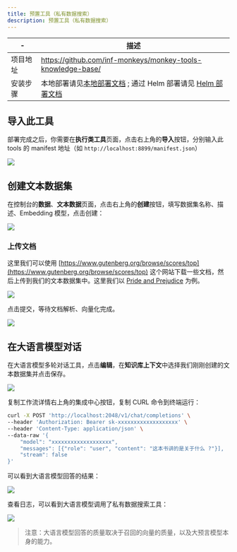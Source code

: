 ```yaml
---
title: 预置工具（私有数据搜索）
description: 预置工具（私有数据搜索）
---
```


| -        | 描述                                                                   |
| -------- | ---------------------------------------------------------------------- |
| 项目地址 | https://github.com/inf-monkeys/monkey-tools-knowledge-base/ |
| 安装步骤 | 本地部署请见[本地部署文档](https://github.com/inf-monkeys/monkey-tools-knowledge-base/) ; 通过 Helm 部署请见 [Helm 部署文档](https://github.com/inf-monkeys/monkeys-cloud/blob/main/helm/charts/community/tools/monkey-tools-knowledge-base/README_zh.md) |

## 导入此工具

部署完成之后，你需要在**执行类工具**页面，点击右上角的**导入**按钮，分别输入此 tools 的 manifest 地址（如 `http://localhost:8899/manifest.json`）

![](~/assets/installation/import-tool.png)

## 创建文本数据集

在控制台的**数据**、**文本数据**页面，点击右上角的**创建**按钮，填写数据集名称、描述、Embedding 模型，点击创建：

![](~/assets/tools/knowledge-base/create-knowledge-base.png)

### 上传文档

这里我们可以使用 [https://www.gutenberg.org/browse/scores/top](https://www.gutenberg.org/browse/scores/top) 这个网站下载一些文档，然后上传到我们的文本数据集中。这里我们以 [Pride and Prejudice](https://www.gutenberg.org/ebooks/1342) 为例。

![](~/assets/tools/knowledge-base/import-document.png)

点击提交，等待文档解析、向量化完成。

![](~/assets/tools/knowledge-base/segments.png)

## 在大语言模型对话

在大语言模型多轮对话工具，点击**编辑**，在**知识库上下文**中选择我们刚刚创建的文本数据集并点击保存。

![](~/assets/tools/knowledge-base/llm-use-knowledge-base-context.png)

复制工作流详情右上角的集成中心按钮，复制 CURL 命令到终端运行：

```sh
curl -X POST 'http://localhost:2048/v1/chat/completions' \
--header 'Authorization: Bearer sk-xxxxxxxxxxxxxxxxxxx' \
--header 'Content-Type: application/json' \
--data-raw '{
    "model": "xxxxxxxxxxxxxxxxxxx",
    "messages": [{"role": "user", "content": "这本书讲的是关于什么 ?"}],
    "stream": false
}'
```

可以看到大语言模型回答的结果：

![](~/assets/tools/knowledge-base/curl-result.png)

查看日志，可以看到大语言模型调用了私有数据搜索工具：

![](~/assets/tools/knowledge-base/log.png)

> 注意：大语言模型回答的质量取决于召回的向量的质量，以及大预言模型本身的能力。
